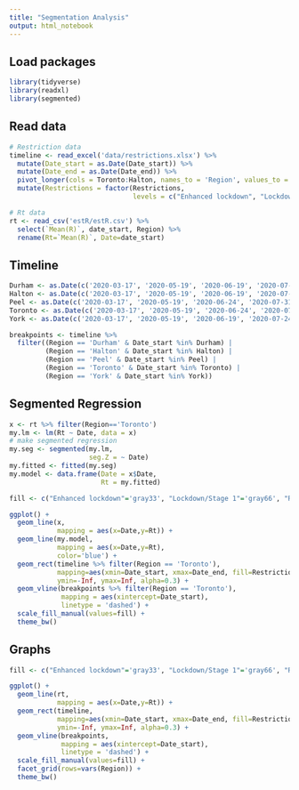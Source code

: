 ```yaml
---
title: "Segmentation Analysis"
output: html_notebook
---
```


## Load packages
```r
library(tidyverse)
library(readxl)
library(segmented)
```

## Read data
```r
# Restriction data
timeline <- read_excel('data/restrictions.xlsx') %>% 
  mutate(Date_start = as.Date(Date_start)) %>% 
  mutate(Date_end = as.Date(Date_end)) %>% 
  pivot_longer(cols = Toronto:Halton, names_to = 'Region', values_to = 'Restrictions') %>% 
  mutate(Restrictions = factor(Restrictions, 
                               levels = c("Enhanced lockdown", "Lockdown/Stage 1", "Red/Stage 2/Modified Stage 2", "Green/Stage 3", "Orange/Gathering limits")))

# Rt data
rt <- read_csv('estR/estR.csv') %>% 
  select(`Mean(R)`, date_start, Region) %>% 
  rename(Rt=`Mean(R)`, Date=date_start)
```

## Timeline
```r
Durham <- as.Date(c('2020-03-17', '2020-05-19', '2020-06-19', '2020-07-24', '2020-11-16', '2020-11-23', '2020-12-26', '2021-02-16'))
Halton <- as.Date(c('2020-03-17', '2020-05-19', '2020-06-19', '2020-07-24', '2020-11-16', '2020-12-26', '2021-02-16'))
Peel <- as.Date(c('2020-03-17', '2020-05-19', '2020-06-24', '2020-07-31', '2020-09-18', '2020-10-10', '2020-11-23', '2020-12-26', '2021-03-19'))
Toronto <- as.Date(c('2020-03-17', '2020-05-19', '2020-06-24', '2020-07-31', '2020-09-18', '2020-10-10', '2020-11-23', '2020-12-26', '2021-03-19'))
York <- as.Date(c('2020-03-17', '2020-05-19', '2020-06-19', '2020-07-24', '2020-10-19', '2020-11-07', '2020-11-16', '2020-12-14', '2020-12-26', '2021-02-22'))

breakpoints <- timeline %>% 
  filter((Region == 'Durham' & Date_start %in% Durham) |
         (Region == 'Halton' & Date_start %in% Halton) |
         (Region == 'Peel' & Date_start %in% Peel) |
         (Region == 'Toronto' & Date_start %in% Toronto) |
         (Region == 'York' & Date_start %in% York))
```

## Segmented Regression
```r
x <- rt %>% filter(Region=='Toronto')
my.lm <- lm(Rt ~ Date, data = x)
# make segmented regression
my.seg <- segmented(my.lm,
                    seg.Z = ~ Date)
my.fitted <- fitted(my.seg)
my.model <- data.frame(Date = x$Date, 
                       Rt = my.fitted)
```

```r
fill <- c("Enhanced lockdown"='gray33', "Lockdown/Stage 1"='gray66', "Red/Stage 2/Modified Stage 2"='red', "Green/Stage 3"='green', "Orange/Gathering limits"='orange')

ggplot() +
  geom_line(x,
            mapping = aes(x=Date,y=Rt)) +
  geom_line(my.model,
            mapping = aes(x=Date,y=Rt),
            color='blue') +
  geom_rect(timeline %>% filter(Region == 'Toronto'), 
            mapping=aes(xmin=Date_start, xmax=Date_end, fill=Restrictions),
            ymin=-Inf, ymax=Inf, alpha=0.3) +
  geom_vline(breakpoints %>% filter(Region == 'Toronto'),
             mapping = aes(xintercept=Date_start),
             linetype = 'dashed') +
  scale_fill_manual(values=fill) +
  theme_bw()
```


## Graphs
```r
fill <- c("Enhanced lockdown"='gray33', "Lockdown/Stage 1"='gray66', "Red/Stage 2/Modified Stage 2"='red', "Green/Stage 3"='green', "Orange/Gathering limits"='orange')

ggplot() +
  geom_line(rt,
            mapping = aes(x=Date,y=Rt)) +
  geom_rect(timeline, 
            mapping=aes(xmin=Date_start, xmax=Date_end, fill=Restrictions),
            ymin=-Inf, ymax=Inf, alpha=0.3) +
  geom_vline(breakpoints,
             mapping = aes(xintercept=Date_start),
             linetype = 'dashed') +
  scale_fill_manual(values=fill) +
  facet_grid(rows=vars(Region)) +
  theme_bw()
```

